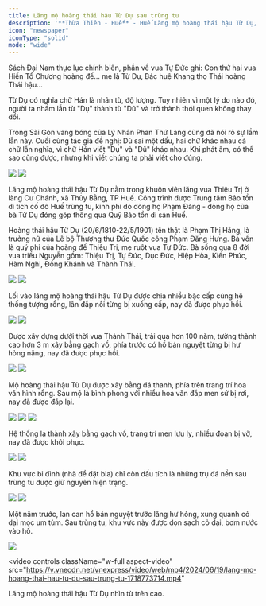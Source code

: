 ```yaml
---
title: Lăng mộ hoàng thái hậu Từ Dụ sau trùng tu
description: '**Thừa Thiên - Huế** - Huế Lăng mộ hoàng thái hậu Từ Dụ, vợ vua Thiệu Trị, được trùng tu hoàn chỉnh sau một năm với kinh phí gần 6,9 tỷ đồng.'
icon: "newspaper"
iconType: "solid"
mode: "wide"
---
```


<Accordion title="Từ Dũ hay Từ Dụ?">
  
  Sách Đại Nam thực lục chính biên, phần về vua Tự Đức ghi: Con thứ hai vua Hiến Tổ Chương hoàng đế... mẹ là Từ Dụ, Bác huệ Khang thọ Thái hoàng Thái hậu...

  Từ Dụ có nghĩa chữ Hán là nhân từ, độ lượng. Tuy nhiên vì một lý do nào đó, người ta nhầm lẫn từ "Dụ" thành từ "Dũ" và trở thành thói quen không thay đổi.

  Trong Sài Gòn vang bóng của Lý Nhân Phan Thứ Lang cũng đã nói rõ sự lầm lẫn này. Cuối cùng tác giả đề nghị: Dù sai một dấu, hai chữ khác nhau cả chữ lẫn nghĩa, vì chữ Hán viết "Dụ" và "Dũ" khác nhau. Khi phát âm, có thể sao cũng được, nhưng khi viết chúng ta phải viết cho đúng. 
</Accordion>

<Frame caption="Hình ảnh trước khi trùng tu nhìn từ trên cao">
    <img src="https://i1-vnexpress.vnecdn.net/2024/06/19/02-1718768814.jpg?w=0&h=0&q=100&dpr=2&fit=crop&s=uacT4Ud9muTVitf12ubjIA" />
</Frame>


<Frame caption="Hình ảnh sau khi trùng tu nhìn từ trên cao">
    <img src="https://i1-vnexpress.vnecdn.net/2024/06/19/1_1718767683-1718768812.jpg?w=0&h=0&q=100&dpr=2&fit=crop&s=CV4e1zIK2YPBDBuUyDZAtw" />
</Frame>

Lăng mộ hoàng thái hậu Từ Dụ nằm trong khuôn viên lăng vua Thiệu Trị ở làng Cư Chánh, xã Thủy Bằng, TP Huế. Công trình được Trung tâm Bảo tồn di tích cố đô Huế trùng tu, kinh phí do dòng họ Phạm Đăng - dòng họ của bà Từ Dụ đóng góp thông qua Quỹ Bảo tồn di sản Huế.

Hoàng thái hậu Từ Dụ (20/6/1810-22/5/1901) tên thật là Phạm Thị Hằng, là trưởng nữ của Lễ bộ Thượng thư Đức Quốc công Phạm Đăng Hưng. Bà vốn là quý phi của hoàng đế Thiệu Trị, mẹ ruột vua Tự Đức. Bà sống qua 8 đời vua triều Nguyễn gồm: Thiệu Trị, Tự Đức, Dục Đức, Hiệp Hòa, Kiến Phúc, Hàm Nghi, Đồng Khánh và Thành Thái.

<Frame caption="Lối vào lăng mộ trước khi trùng tu">
    <img src="https://i1-vnexpress.vnecdn.net/2024/06/19/15-1718777146.jpg?w=0&h=0&q=100&dpr=2&fit=crop&s=68CLoyAZm1ywS18bBucs1A" />
</Frame>


<Frame caption="Lối vào lăng mộ sau khi trùng tu">
    <img src="https://i1-vnexpress.vnecdn.net/2024/06/19/IMG-7432-JPG-1718777145.jpg?w=0&h=0&q=100&dpr=2&fit=crop&s=VX4Ff-JzptGo2maKVKRNrQ" />
</Frame>

Lối vào lăng mộ hoàng thái hậu Từ Dụ được chia nhiều bậc cấp cùng hệ thống tượng rồng, lân đắp nổi từng bị xuống cấp, nay đã được phục hồi.

<Frame caption="Lăng mộ hoàng thái hậu Từ Dụ trước khi trùng tu">
    <img src="https://i1-vnexpress.vnecdn.net/2024/06/19/01-1718768820.jpg?w=0&h=0&q=100&dpr=2&fit=crop&s=ou-K_WN-yRdIGiFvVm0OMw" />
</Frame>


<Frame caption="Lăng mộ hoàng thái hậu Từ Dụ sau khi trùng tu">
    <img src="https://i1-vnexpress.vnecdn.net/2024/06/19/2_1718768008-1718768819.jpg?w=0&h=0&q=100&dpr=2&fit=crop&s=9PU_QPr5GrmUBVkfDo7KQQ" />
</Frame>

Được xây dựng dưới thời vua Thành Thái, trải qua hơn 100 năm, tường thành cao hơn 3 m xây bằng gạch vồ, phía trước có hồ bán nguyệt từng bị hư hỏng nặng, nay đã được phục hồi.

<Frame caption="Lăng mộ hoàng thái hậu Từ Dụ trước khi trùng tu">
    <img src="https://i1-vnexpress.vnecdn.net/2024/06/19/05-1718768830.jpg?w=0&h=0&q=100&dpr=2&fit=crop&s=i2zbDrH9oagz8h2sd_hd3Q" />
</Frame>

<Frame caption="Lăng mộ hoàng thái hậu Từ Dụ sau khi trùng tu">
    <img src="https://i1-vnexpress.vnecdn.net/2024/06/19/5_1718768125-1718768828.jpg?w=0&h=0&q=100&dpr=2&fit=crop&s=k17-iGd5glhNqyHFxY-1XQ" />
</Frame>

Mộ hoàng thái hậu Từ Dụ được xây bằng đá thanh, phía trên trang trí hoa văn hình rồng. Sau mộ là bình phong với nhiều hoa văn đắp men sứ bị rơi, nay đã được đắp lại.

<Frame caption="Họa tiết chim phụng được đắp nổi bằng sành sứ trên mái cổng ra vào khu vực lăng mộ. Trước khi trùng tu, chim phụng trên mái cổng bị hư hỏng.">
    <img src="https://i1-vnexpress.vnecdn.net/2024/06/19/16_1718768128-1718771193.jpg?w=0&h=0&q=100&dpr=2&fit=crop&s=LuThg9jFLqpNFSppzo6W4Q" />
</Frame>

<Frame caption="Hệ thống la thành trước khi trùng tu">
    <img src="https://i1-vnexpress.vnecdn.net/2024/06/19/11_1686929482-1718768824.jpg?w=0&h=0&q=100&dpr=2&fit=crop&s=4To8k1cUE9IAjbN5uMlNPw" />
</Frame>

<Frame caption="Hệ thống la thành sau khi trùng tu">
    <img src="https://i1-vnexpress.vnecdn.net/2024/06/19/19_1718768129-1718768822.jpg?w=0&h=0&q=100&dpr=2&fit=crop&s=EQQjjYIDKPKMmzLQm45yRw" />
</Frame>

Hệ thống la thành xây bằng gạch vồ, trang trí men lưu ly, nhiều đoạn bị vỡ, nay đã được khôi phục.

<Frame caption="Khu vực bi đình (nhà để đặt bia) trước khi trùng tu">
    <img src="https://i1-vnexpress.vnecdn.net/2024/06/19/09-1718768827.jpg?w=0&h=0&q=100&dpr=2&fit=crop&s=nPLPv40PIs8bjSFUrWmf3A" />
</Frame>

<Frame caption="Khu vực bi đình (nhà để đặt bia) sau khi trùng tu">
    <img src="https://i1-vnexpress.vnecdn.net/2024/06/19/8_1718768126-1718768825.jpg?w=0&h=0&q=100&dpr=2&fit=crop&s=fvlBzCUeny_SYABAx_evXQ" />
</Frame>

Khu vực bi đình (nhà để đặt bia) chỉ còn dấu tích là những trụ đá nền sau trùng tu được giữ nguyên hiện trạng.

<Frame caption="Lan can hồ bán nguyệt trước khi trùng tu">
    <img src="https://i1-vnexpress.vnecdn.net/2024/06/19/13_1686929483-1718768834.jpg?w=0&h=0&q=100&dpr=2&fit=crop&s=CuAKJFs7ahkmNfk_L1UtgA" />
</Frame>

<Frame caption="Lan can hồ bán nguyệt sau khi trùng tu">
    <img src="https://i1-vnexpress.vnecdn.net/2024/06/19/9_1718768127-1718768832.jpg?w=0&h=0&q=100&dpr=2&fit=crop&s=BW1IxFqI0lFdSWNGmXCVuA" />
</Frame>

Một năm trước, lan can hồ bán nguyệt trước lăng hư hỏng, xung quanh cỏ dại mọc um tùm. Sau trùng tu, khu vực này được dọn sạch cỏ dại, bơm nước vào hồ.

<Frame caption="49 cây tùng cổ thụ, do đại diện dòng họ Phạm Đăng là bà Phạm Đăng Túy Hoa tặng được trồng quanh khu vực lăng và có nhân viên tưới nước, chăm sóc hàng ngày.">
    <img src="https://i1-vnexpress.vnecdn.net/2024/06/18/14-1718690418.jpg?w=1200&h=0&q=100&dpr=2&fit=crop&s=D7grq0hO-BGFamOMgTqJqw" />
</Frame>

<video
  controls
  className="w-full aspect-video"
  src="https://v.vnecdn.net/vnexpress/video/web/mp4/2024/06/19/lang-mo-hoang-thai-hau-tu-du-sau-trung-tu-1718773714.mp4"
></video>

Lăng mộ hoàng thái hậu Từ Dụ nhìn từ trên cao.